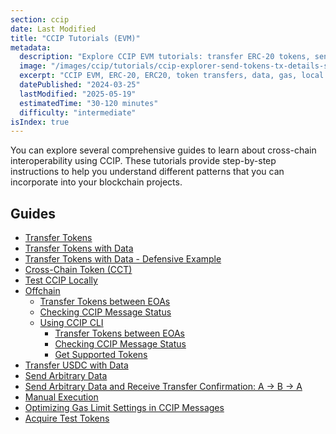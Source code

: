 ```yaml
---
section: ccip
date: Last Modified
title: "CCIP Tutorials (EVM)"
metadata:
  description: "Explore CCIP EVM tutorials: transfer ERC‑20 tokens, send data, optimize gas, run local tests, handle manual execution, and integrate offchain scripts."
  image: "/images/ccip/tutorials/ccip-explorer-send-tokens-tx-details-success.webp"
  excerpt: "CCIP EVM, ERC‑20, ERC20, token transfers, data, gas, local testing, manual execution, Solidity, JavaScript, Hardhat, Foundry, Remix"
  datePublished: "2024-03-25"
  lastModified: "2025-05-19"
  estimatedTime: "30-120 minutes"
  difficulty: "intermediate"
isIndex: true
---
```


You can explore several comprehensive guides to learn about cross-chain interoperability using CCIP. These tutorials provide step-by-step instructions to help you understand different patterns that you can incorporate into your blockchain projects.

## Guides

- [Transfer Tokens](/ccip/tutorials/evm/transfer-tokens-from-contract)
- [Transfer Tokens with Data](/ccip/tutorials/evm/programmable-token-transfers)
- [Transfer Tokens with Data - Defensive Example](/ccip/tutorials/evm/programmable-token-transfers-defensive)
- [Cross-Chain Token (CCT)](/ccip/tutorials/evm/cross-chain-tokens)
- [Test CCIP Locally](/ccip/tutorials/evm/test-ccip-locally)
- [Offchain](/ccip/tutorials/evm/offchain)
  - [Transfer Tokens between EOAs](/ccip/tutorials/evm/offchain/transfer-tokens-from-eoa)
  - [Checking CCIP Message Status](/ccip/tutorials/evm/offchain/get-status-offchain)
  - [Using CCIP CLI](/ccip/tutorials/evm/offchain/ccip-tools)
    - [Transfer Tokens between EOAs](/ccip/tutorials/evm/offchain/ccip-tools/transfer-tokens-from-eoa)
    - [Checking CCIP Message Status](/ccip/tutorials/evm/offchain/ccip-tools/get-status-offchain)
    - [Get Supported Tokens](/ccip/tutorials/evm/offchain/ccip-tools/get-supported-tokens)
- [Transfer USDC with Data](/ccip/tutorials/evm/usdc)
- [Send Arbitrary Data](/ccip/tutorials/evm/send-arbitrary-data)
- [Send Arbitrary Data and Receive Transfer Confirmation: A -> B -> A](/ccip/tutorials/evm/send-arbitrary-data-receipt-acknowledgment)
- [Manual Execution](/ccip/tutorials/evm/manual-execution)
- [Optimizing Gas Limit Settings in CCIP Messages](/ccip/tutorials/evm/ccipreceive-gaslimit)
- [Acquire Test Tokens](/ccip/test-tokens)
